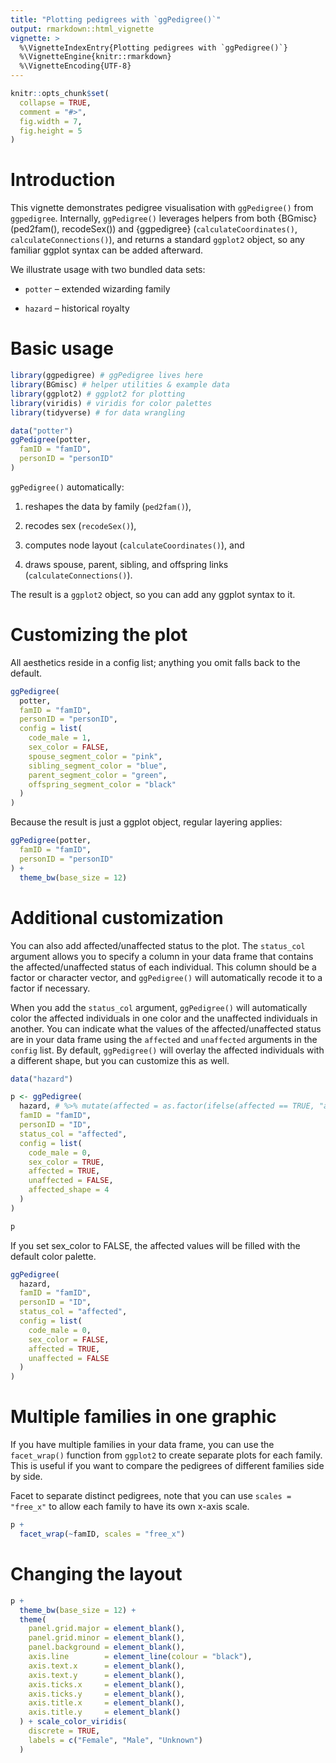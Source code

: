 ```yaml
---
title: "Plotting pedigrees with `ggPedigree()`"
output: rmarkdown::html_vignette
vignette: >
  %\VignetteIndexEntry{Plotting pedigrees with `ggPedigree()`}
  %\VignetteEngine{knitr::rmarkdown}
  %\VignetteEncoding{UTF-8}
---
```


```r
knitr::opts_chunk$set(
  collapse = TRUE,
  comment = "#>",
  fig.width = 7,
  fig.height = 5
)
```



# Introduction

This vignette demonstrates pedigree visualisation with `ggPedigree()` from `ggpedigree`.
Internally, `ggPedigree()` leverages helpers from both {BGmisc} (ped2fam(), recodeSex()) and {ggpedigree} (`calculateCoordinates()`, `calculateConnections()`), and returns a standard `ggplot2` object, so any familiar ggplot syntax can be added afterward.

We illustrate usage with two bundled data sets:

- `potter` – extended wizarding family

- `hazard` – historical royalty


# Basic usage

```r
library(ggpedigree) # ggPedigree lives here
library(BGmisc) # helper utilities & example data
library(ggplot2) # ggplot2 for plotting
library(viridis) # viridis for color palettes
library(tidyverse) # for data wrangling
```

```r
data("potter")
ggPedigree(potter,
  famID = "famID",
  personID = "personID"
)
```

`ggPedigree()` automatically:

1. reshapes the data by family (`ped2fam()`),

2. recodes sex (`recodeSex()`),

3. computes node layout (`calculateCoordinates()`), and

4. draws spouse, parent, sibling, and offspring links (`calculateConnections()`).

The result is a `ggplot2` object, so you can add any ggplot syntax to it. 


# Customizing the plot

All aesthetics reside in a config list; anything you omit falls back to the default.

```r
ggPedigree(
  potter,
  famID = "famID",
  personID = "personID",
  config = list(
    code_male = 1,
    sex_color = FALSE,
    spouse_segment_color = "pink",
    sibling_segment_color = "blue",
    parent_segment_color = "green",
    offspring_segment_color = "black"
  )
)
```

Because the result is just a ggplot object, regular layering applies:

```r
ggPedigree(potter,
  famID = "famID",
  personID = "personID"
) +
  theme_bw(base_size = 12)
```



# Additional customization

You can also add affected/unaffected status to the plot. The `status_col` argument allows you to specify a column in your data frame that contains the affected/unaffected status of each individual. This column should be a factor or character vector, and `ggPedigree()` will automatically recode it to a factor if necessary.

When you add the `status_col` argument, `ggPedigree()` will automatically color the affected individuals in one color and the unaffected individuals in another. You can indicate what the values of the affected/unaffected status are in your data frame using the `affected` and `unaffected` arguments in the `config` list. By default, `ggPedigree()` will overlay the affected individuals with a different shape, but you can customize this as well.

```r
data("hazard")

p <- ggPedigree(
  hazard, # %>% mutate(affected = as.factor(ifelse(affected == TRUE, "affected", "uneffected"))),
  famID = "famID",
  personID = "ID",
  status_col = "affected",
  config = list(
    code_male = 0,
    sex_color = TRUE,
    affected = TRUE,
    unaffected = FALSE,
    affected_shape = 4
  )
)

p
```

If you set sex_color to FALSE, the affected values will be filled with the default color palette.

```r
ggPedigree(
  hazard,
  famID = "famID",
  personID = "ID",
  status_col = "affected",
  config = list(
    code_male = 0,
    sex_color = FALSE,
    affected = TRUE,
    unaffected = FALSE
  )
)


```

# Multiple families in one graphic

If you have multiple families in your data frame, you can use the `facet_wrap()` function from `ggplot2` to create separate plots for each family. This is useful if you want to compare the pedigrees of different families side by side.

Facet to separate distinct pedigrees, note that you can use `scales = "free_x"` to allow each family to have its own x-axis scale.

```r
p +
  facet_wrap(~famID, scales = "free_x")
```

# Changing the layout

```r
p +
  theme_bw(base_size = 12) +
  theme(
    panel.grid.major = element_blank(),
    panel.grid.minor = element_blank(),
    panel.background = element_blank(),
    axis.line        = element_line(colour = "black"),
    axis.text.x      = element_blank(),
    axis.text.y      = element_blank(),
    axis.ticks.x     = element_blank(),
    axis.ticks.y     = element_blank(),
    axis.title.x     = element_blank(),
    axis.title.y     = element_blank()
  ) + scale_color_viridis(
    discrete = TRUE,
    labels = c("Female", "Male", "Unknown")
  )
```
